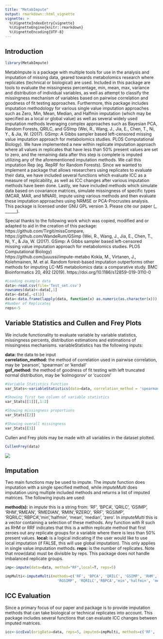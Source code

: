```yaml
---
title: "MetabImpute"
output: rmarkdown::html_vignette
vignette: >
  %\VignetteIndexEntry{vignette}
  %\VignetteEngine{knitr::rmarkdown}
  %\VignetteEncoding{UTF-8}
---
```


## Introduction

```r

library(MetabImpute)

```

MetabImpute is a package with multiple tools for use in the analysis and imputation of missing data, geared towards 
metabolomics research where replicates (technical or biological) are used. Included in this package are tools to 
evaluate the missingness percentage, min, mean, max, variance and distribution of individual variables, as well as 
attempt to classify the missingness mechanism of variables based on pairwise correlation and goodness of fit testing
approaches. Furthermore, this package includes imputation methodology for various single value imputation approaches such as
Zero, Min, Mean, Median, and Halfmin imputation (which may be specified as a local or global value) as well as several 
widely used imputation methods leveraging complex approaches such as Bayesian PCA, Random Forests, QRILC, and GSImp 
(Wei, R., Wang, J., Jia, E., Chen, T., Ni, Y., & Jia, W. (2017). GSimp: 
      A Gibbs sampler based left-censored missing value imputation approach for metabolomics studies. PLOS Computational Biology). 
We have implemented a new within replicate imputation approach where all values in replicates that have less than 50%
present values are set to zero, and the remaining data after this step is complete is imputed utilizing any of the 
aforementioned imputation methods. We call this imputation Rep<Imputation method> (eg. RepRF for Random Forests). Since
we wanted to implement a package that allows researchers using replicates to evaluate their data, we have included several
functions which evaluate ICC as a measure of replicability, as well as ICC changes after various imputation methods have 
been done. Lastly, we have included methods which simulate data based on covariance matrices, simulate missingness of 
specific types (MCAR, MAR, and MNAR), impute using various methods and then evaluate these imputation approaches using 
NRMSE or PCA-Procrustes analysis. This package is licensed under GNU GPL version 3. Please cite our paper (_     ______). 

Special thanks to the following work which was copied, modified and or adapted to aid in the creation of this package: <br/>
https://github.com/Tirgit/missCompare, <br/>
https://github.com/WandeRum/GSimp (Wei, R., Wang, J., Jia, E., Chen, T., Ni, Y., & Jia, W. (2017). GSimp: 
      A Gibbs sampler based left-censored missing value imputation approach for metabolomics studies. PLOS Computational Biology) <br/>
https://github.com/juuussi/impute-metabo Kokla, M., Virtanen, J., Kolehmainen, M. et al. Random forest-based imputation outperforms 
      other methods for imputing LC-MS metabolomics data: a comparative study. BMC Bioinformatics 20, 492 (2019). 
      https://doi.org/10.1186/s12859-019-3110-0
      

```r
#Loading example data
data<-read.csv(file='Test_set.csv')
rownames(data)<-data[,1]
data<-data[,-c(1)]
data<-data.frame(lapply(data, function(x) as.numeric(as.character(x))), row.names = rownames(data))
#Number of Replicates 
reps<-5

```

## Variable Statistics and Cullen and Frey Plots

We include functionality to evaluate variable by variable statistics, missingness percents, distribution estimations and estimations of 
missingness mechanisms. variableStatistics has the following inputs: <br/>

**data:** the data to be input <br/>
**correlation_method:** the method of correlation used in pairwise correlation, may be 'pearson', 'spearman' or 'kendall' <br/>
**gof_method:** the method of goodness of fit testing with left truncated normal distribution, may be 'kolmogorov' or 'cucconi' <br/>

```r
#Variable Statistics Function
var_Stats<-variableStatistics(data=data, correlation_method = 'spearman', gof_method = 'kolmogorov')
```
```r
#Showing first two column of variable statistics 
var_Stats[[1]][,1:2]
```
```r
#Showing missingness proportions 
var_Stats[[2]]
```
```r
#Showing overall missingness
var_Stats[[3]]
```

Cullen and Frey plots may be made with all variables in the dataset plotted. 

```r
CullenFrey(data)
```
![](CF_Plot.png)

## Imputation

Two main functions may be used to impute. The *impute* function does imputation with a single specified
method, while *imputeMulti* does imputation using multiple included methods and returns a list of imputed matrices. The following inputs are used: <br/>

**method(s):** in *impute* this is a string from: 'RF', 'BPCA', 'QRILC', 'GSIMP', 'RHM','RMEAN', 'RMEDIAN', 'RMIN','RZERO', 'RRF', 'RGSIMP', 'RQRILC','RBPCA','min','halfmin', 'mean', 'median', 'zero'. In *imputeMulti* this
is a vector containing a selection of these methods. Any function with R<imputation method> such as RHM or RRF 
indicates that this is a within replicate method that first zeroes out any replicate groups for a variable where
there is less than 50% present values. 
**local:** is a logical indicating if the user would like to use local imputation (if FALSE, this will use 
global imputation). This only applies in single value imputation methods.
**reps:** is the number of replicates. Note that nrow(data) must be divisible by reps. This package does not handle imbalanced replicate groups.

```r
imp<-impute(data=data, method="RF",local=T, reps=5)

impMulti<-imputeMulti(methods=c('RF', 'BPCA', 'QRILC', 'GSIMP', 'RHM','RMEAN', 'RMEDIAN', 'RMIN','RZERO', 'RRF',
                        'RGSIMP', 'RQRILC','RBPCA','min','halfmin', 'mean', 'median', 'zero'), data, reps = 5)
```

## ICC Evaluation

Since a primary focus of our paper and package is to provide imputation methods that can take biological or 
technical replicates into account. This package includes several functions that can evaluate ICC changes 
between imputed matrices. 

```r
icc<-iccEval(origData=data, reps=5, imputed=impMulti, methods=c('RF', 'BPCA', 'QRILC', 'GSIMP', 'RHM','RMEAN', 'RMEDIAN', 'RMIN','RZERO', 'RRF','RGSIMP', 'RQRILC','RBPCA','min','halfmin', 'mean', 'median', 'zero'))
```
